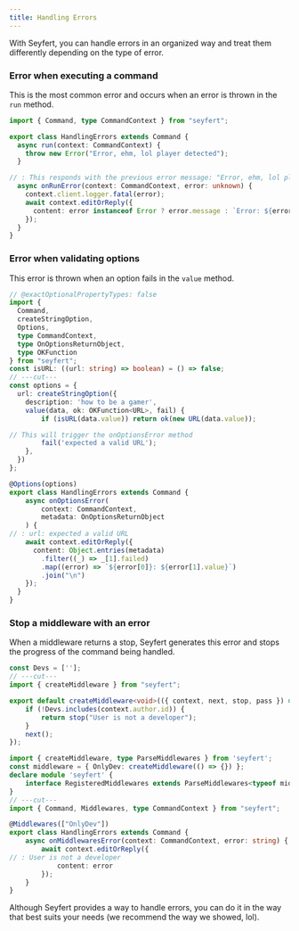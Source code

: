 ```yaml
---
title: Handling Errors
---
```


With Seyfert, you can handle errors in an organized way and treat them differently depending on the type of error.

### Error when executing a command

This is the most common error and occurs when an error is thrown in the `run` method.

```ts twoslash {5}
import { Command, type CommandContext } from "seyfert";

export class HandlingErrors extends Command {
  async run(context: CommandContext) {
    throw new Error("Error, ehm, lol player detected");
  }

// : This responds with the previous error message: "Error, ehm, lol player detected"
  async onRunError(context: CommandContext, error: unknown) {
    context.client.logger.fatal(error);
    await context.editOrReply({
      content: error instanceof Error ? error.message : `Error: ${error}`
    });
  }
}
```

### Error when validating options

This error is thrown when an option fails in the `value` method.

```ts twoslash {14-17}
// @exactOptionalPropertyTypes: false
import {
  Command,
  createStringOption,
  Options,
  type CommandContext,
  type OnOptionsReturnObject,
  type OKFunction
} from "seyfert";
const isURL: ((url: string) => boolean) = () => false;
// ---cut---
const options = {
  url: createStringOption({
    description: 'how to be a gamer',
    value(data, ok: OKFunction<URL>, fail) {
        if (isURL(data.value)) return ok(new URL(data.value));

// This will trigger the onOptionsError method
        fail('expected a valid URL');
    },
  })
};

@Options(options)
export class HandlingErrors extends Command {
    async onOptionsError(
        context: CommandContext,
        metadata: OnOptionsReturnObject
    ) {
// : url: expected a valid URL
    await context.editOrReply({
      content: Object.entries(metadata)
        .filter((_) => _[1].failed)
        .map((error) => `${error[0]}: ${error[1].value}`)
        .join("\n")
    });
  }
}
```

### Stop a middleware with an error

When a middleware returns a stop, Seyfert generates this error and stops the progress of the command being handled.

```ts twoslash {5}
const Devs = [''];
// ---cut---
import { createMiddleware } from "seyfert";

export default createMiddleware<void>(({ context, next, stop, pass }) => {
    if (!Devs.includes(context.author.id)) {
        return stop("User is not a developer");
    }
    next();
});
```

```ts twoslash
import { createMiddleware, type ParseMiddlewares } from 'seyfert';
const middleware = { OnlyDev: createMiddleware(() => {}) };
declare module 'seyfert' {
    interface RegisteredMiddlewares extends ParseMiddlewares<typeof middleware> {}
}
// ---cut---
import { Command, Middlewares, type CommandContext } from "seyfert";

@Middlewares(["OnlyDev"])
export class HandlingErrors extends Command {
    async onMiddlewaresError(context: CommandContext, error: string) {
        await context.editOrReply({
// : User is not a developer
            content: error
        });
    }
}
```

<Callout type="note">
Although Seyfert provides a way to handle errors, you can do it in the way that best suits your needs (we recommend the way we showed, lol).
</Callout> 